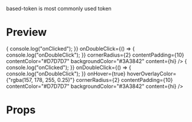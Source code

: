 
<Meta title="code-ui-token/based-token" />

based-token is most commonly used token

# Preview

<Preview>
  <Story name="default">
    <BasedToken
      onClick={() => {
        console.log("onClicked");
      }}
      onDoubleClick={() => {
        console.log("onDoubleClick");
      }}
      cornerRadius={2}
      contentPadding={10}
      contentColor="#D7D7D7"
      backgroundColor="#3A3842"
      content={<span>hi</span>}
    />
  </Story>
  <Story name="onHover">
    <BasedToken
      onClick={() => {
        console.log("onClicked");
      }}
      onDoubleClick={() => {
        console.log("onDoubleClick");
      }}
      onHover={true}
      hoverOverlayColor={"rgba(157, 178, 255, 0.25)"}
      cornerRadius={2}
      contentPadding={10}
      contentColor="#D7D7D7"
      backgroundColor="#3A3842"
      content={<span>hi</span>}
    />
  </Story>
</Preview>

# Props

<Props of={BasedToken} />
